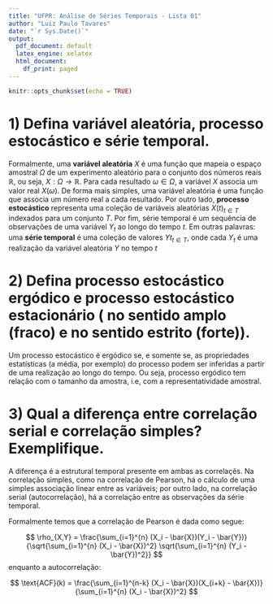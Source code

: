 ```yaml
---
title: "UFPR: Análise de Séries Temporais - Lista 01"
author: "Luiz Paulo Tavares"
date: "`r Sys.Date()`"
output:
  pdf_document: default
  latex_engine: xelatex
  html_document:
    df_print: paged
---
```


```r
knitr::opts_chunk$set(echo = TRUE)
```

# 1) Defina variável aleatória, processo estocástico e série temporal.

Formalmente, uma **variável aleatória** $X$ é uma função que mapeia o espaço amostral $\Omega$ de um experimento aleatório para o conjunto dos números reais $\mathbb{R}$, ou seja, $X: \Omega \to \mathbb{R}$. Para cada resultado $\omega \in \Omega$, a variável $X$ associa um valor real $X(\omega)$. De forma mais simples, uma variável aleatória é uma função que associa um número real a cada resultado. Por outro lado, **processo estocástico** representa uma coleção de variáveis aleatórias ${X(t)_{t \in T}}$ indexados para um conjunto $T$. Por fim, série temporal é um sequência de observações de uma variável $Y_{t}$ ao longo do tempo $t$. Em outras palavras: uma **série temporal** é uma coleção de valores ${Yt_{t \in T}}$, onde cada $Y_{t}$ é uma realização da variável aleatória $Y$ no tempo $t$

# 2) Defina processo estocástico ergódico e processo estocástico estacionário ( no sentido amplo (fraco) e no sentido estrito (forte)).

Um processo estocástico é ergódico se, e somente se, as propriedades estatísticas (a média, por exemplo) do processo podem ser inferidas a partir de uma realização ao longo do tempo. Ou seja, processo ergódico tem relação com o tamanho da amostra, i.e, com a representatividade amostral. 

# 3) Qual a diferença entre correlação serial e correlação simples? Exemplifique.

A diferença é a estrutural temporal presente em ambas as correlaçẽs. Na correlação simples, como na correlação de Pearson, há o cálculo de uma simples associação linear entre as variáveis; por outro lado, na correlação serial (autocorrelação), há a correlação entre as observações da série temporal. 

Formalmente temos que a correlação de Pearson é dada como segue: 

$$
\rho_{X,Y} = \frac{\sum_{i=1}^{n} (X_i - \bar{X})(Y_i - \bar{Y})}{\sqrt{\sum_{i=1}^{n} (X_i - \bar{X})^2} \sqrt{\sum_{i=1}^{n} (Y_i - \bar{Y})^2}}
$$
enquanto a autocorrelação: 

$$
\text{ACF}(k) = \frac{\sum_{i=1}^{n-k} (X_i - \bar{X})(X_{i+k} - \bar{X})}{\sum_{i=1}^{n} (X_i - \bar{X})^2}
$$

